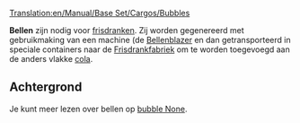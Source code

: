 [[Translation:en/Manual/Base Set/Cargos/Bubbles]]

{{nl/Manual/Base Set/Cargos/Vracht|name=Bellen
|image=Bubbles.png
|geproduceerd=[[nl/Manual/Base Set/Industries/Bellenblazer|Bellenblazer]]
|geaccepteerd=[[nl/Manual/Base Set/Industries/Frisdrankfabriek|Frisdrankfabriek]]
}}

'''Bellen''' zijn nodig voor [[nl/Manual/Base Set/Cargos/Frisdrank|frisdranken]]. Zij worden gegenereerd met gebruikmaking van een machine (de [[nl/Manual/Base Set/Industries/Bellenblazer|Bellenblazer]] en dan getransporteerd in speciale containers naar de [[nl/Manual/Base Set/Industries/Frisdrankfabriek|Frisdrankfabriek]] om te worden toegevoegd aan de anders vlakke [[nl/Manual/Base Set/Cargos/Cola|cola]].

==Achtergrond==
Je kunt meer lezen over bellen op [https://www.wikipedia.org/wiki/Liquid bubble None].